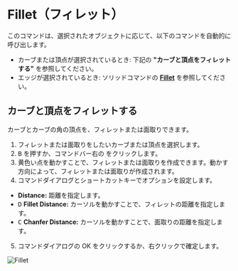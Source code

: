 
# Fillet（フィレット）

<Reference shortcut="B" command="Fillet" button="コマンドバー右" />

このコマンドは、選択されたオブジェクトに応じて、以下のコマンドを自動的に呼び出します。
  - カーブまたは頂点が選択されているとき: 下記の **"カーブと頂点をフィレットする"** を参照してください。
  - エッジが選択されているとき: ソリッドコマンドの [**Fillet**](../solid/fillet) を参照してください。

## カーブと頂点をフィレットする

カーブとカーブの角の頂点を、フィレットまたは面取りできます。

1. フィレットまたは面取りをしたいカーブまたは頂点を選択します。
2. <kbd>B</kbd> を押すか、コマンドバー右の <ButtonIcon type="button-fillet" /> をクリックします。
3. 黄色い点を動かすことで、フィレットまたは面取りを作成できます。動かす方向によって、フィレットまたは面取りが作成されます。
4. コマンドダイアログとショートカットキーでオプションを設定します。
  - **Distance:** 距離を指定します。
   - <kbd>D</kbd> **Fillet Distance:** カーソルを動かすことで、フィレットの距離を指定します。
   - <kbd>C</kbd> **Chanfer Distance:** カーソルを動かすことで、面取りの距離を指定します。
5. コマンドダイアログの OK をクリックするか、右クリックで確定します。

![Fillet](/img/fillet.gif)

